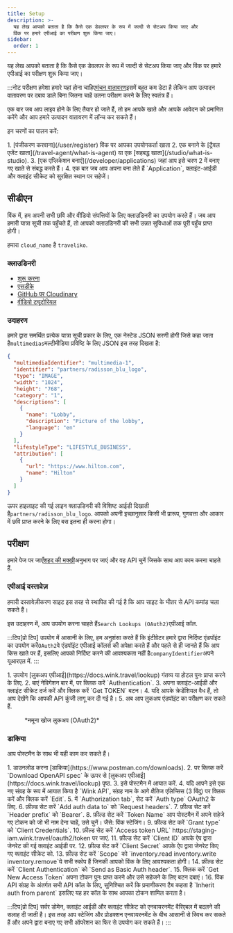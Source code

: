 ```yaml
---
title: Setup
description: >-
  यह लेख आपको बताता है कि कैसे एक डेवलपर के रूप में जल्दी से सेटअप किया जाए और
  विंक पर हमारे एपीआई का परीक्षण शुरू किया जाए।
sidebar:
  order: 1
---
```


यह लेख आपको बताता है कि कैसे एक डेवलपर के रूप में जल्दी से सेटअप किया जाए और विंक पर हमारे एपीआई का परीक्षण शुरू किया जाए।

:::नोट
परीक्षण हमेशा हमारे यहां होना चाहिए[मंचन वातावरण](/getting-started/environments)इसमें बहुत कम डेटा है लेकिन आप उत्पादन वातावरण पर दबाव डाले बिना जितना चाहें उतना परीक्षण करने के लिए स्वतंत्र हैं।

एक बार जब आप लाइव होने के लिए तैयार हो जाते हैं, तो हम आपके खाते और आपके आवेदन को प्रमाणित करेंगे और आप हमारे उत्पादन वातावरण में लॉन्च कर सकते हैं।

इन चरणों का पालन करें:

<Steps>
  1. [पंजीकरण करवाना](/user/register) विंक पर आपका उपयोगकर्ता खाता
  2. एक बनाने के [ट्रैवल एजेंट खाता](/travel-agent/what-is-agent) या एक [सहबद्ध खाता](/studio/what-is-studio).
  3. [एक एप्लिकेशन बनाएं](/developer/applications) जहां आप इसे चरण 2 में बनाए गए खाते से संबद्ध करते हैं।
  4. एक बार जब आप अपना बना लेते हैं `Application`, क्लाइंट-आईडी और क्लाइंट सीक्रेट को सुरक्षित स्थान पर सहेजें।
</Steps>


## सीडीएन

विंक में, हम अपनी सभी छवि और वीडियो संपत्तियों के लिए क्लाउडिनरी का उपयोग करते हैं। जब आप हमारी यात्रा सूची तक पहुँचते हैं, तो आपको क्लाउडिनरी की सभी उन्नत सुविधाओं तक पूरी पहुँच प्राप्त होगी।

हमारा `cloud_name` है  `traveliko`.

### क्लाउडिनरी

* [शुरू करना](https://cloudinary.com/documentation/dev_kickstart)
* [एसडीके](https://cloudinary.com/documentation/cloudinary_sdks)
* [GitHub पर Cloudinary](https://github.com/cloudinary)
* [वीडियो ट्यूटोरियल](https://cloudinary.com/documentation/cloudinary_sdks_tutorials)

### उदाहरण

हमारे द्वारा समर्थित प्रत्येक यात्रा सूची प्रकार के लिए, एक नेस्टेड JSON सरणी होगी जिसे कहा जाता है`multimedias`मल्टीमीडिया प्रविष्टि के लिए JSON इस तरह दिखता है:

```json {3}
{
  "multimediaIdentifier": "multimedia-1",
  "identifier": "partners/radisson_blu_logo",
  "type": "IMAGE",
  "width": "1024",
  "height": "768",
  "category": "1",
  "descriptions": [
    {
      "name": "Lobby",
      "description": "Picture of the lobby",
      "language": "en"
    }
  ],
  "lifestyleType": "LIFESTYLE_BUSINESS",
  "attribution": [
    {
      "url": "https://www.hilton.com",
      "name": "Hilton"
    }
  ]
}
```

ऊपर हाइलाइट की गई लाइन क्लाउडिनरी की विशिष्ट आईडी दिखाती है`partners/radisson_blu_logo`. आपको अपनी इच्छानुसार किसी भी प्रारूप, गुणवत्ता और आकार में छवि प्राप्त करने के लिए बस इतना ही करना होगा।

## परीक्षण

हमारे पेज पर जाएँ[शहद की मक्खी](/developer/apis)अनुभाग पर जाएं और वह API चुनें जिसके साथ आप काम करना चाहते हैं.

### एपीआई दस्तावेज़

हमारी दस्तावेज़ीकरण साइट इस तरह से स्थापित की गई है कि आप साइट के भीतर से API कमांड चला सकते हैं।

इस उदाहरण में, आप उपयोग करना चाहते हैं`Search Lookups (OAuth2)`एपीआई कॉल.

:::टिप\[प्रो टिप]
उपयोग में आसानी के लिए, हम अनुशंसा करते हैं कि इंटीग्रेटर हमारे द्वारा निर्दिष्ट एंडपॉइंट का उपयोग करें`OAuth2`वे एंडपॉइंट एपीआई कॉलर्स की अपेक्षा करते हैं और पहले से ही जानते हैं कि आप किस खाते पर हैं, इसलिए आपको निर्दिष्ट करने की आवश्यकता नहीं है`companyIdentifier`अपने यूआरएल में.
:::

<Steps>
  1. उपयोग [लुकअप एपीआई](https://docs.wink.travel/lookup) गंतव्य या होटल पुनः प्राप्त करने के लिए.
  2. बाएं नेविगेशन बार में, पर क्लिक करें `Authentication`.
  3. अपना क्लाइंट-आईडी और क्लाइंट सीक्रेट दर्ज करें और क्लिक करें `Get TOKEN` बटन।
  4. यदि आपके क्रेडेंशियल वैध हैं, तो आप देखेंगे कि आपकी API कुंजी लागू कर दी गई है।
  5. अब आप लुकअप एंडपॉइंट का परीक्षण कर सकते हैं.
</Steps>


<figure>
  <CloudinaryImage width="700" height="265" resize="scale" quality="best" alt="लुकअप API समापन बिंदु" src="academy/lookup-api-call" errorImage="noimage_opaque_nyrtl0.png" />

  <figcaption>*नमूना खोज लुकअप (OAuth2)*</figcaption>
</figure>


### डाकिया

आप पोस्टमैन के साथ भी यही काम कर सकते हैं।

<Steps>
  1. डाउनलोड करना [डाकिया](https://www.postman.com/downloads).
  2. पर क्लिक करें `Download OpenAPI spec` के ऊपर से [लुकअप एपीआई](https://docs.wink.travel/lookup) पृष्ठ.
  3. इसे पोस्टमैन में आयात करें.
  4. यदि आपने इसे एक नए संग्रह के रूप में आयात किया है `Wink API`, संग्रह नाम के आगे क्षैतिज एलिप्सिस (3 बिंदु) पर क्लिक करें और क्लिक करें `Edit`.
  5. में `Authorization tab`, सेट करें `Auth type` OAuth2 के लिए.
  6. फ़ील्ड सेट करें `Add auth data to` को `Request headers`.
  7. फ़ील्ड सेट करें `Header prefix` को `Bearer`.
  8. फ़ील्ड सेट करें `Token Name` आप पोस्टमैन में अपने सहेजे गए टोकन को जो भी नाम देना चाहें, उसे चुनें। जैसे: विंक स्टेजिंग।
  9. फ़ील्ड सेट करें `Grant type` को `Client Credentials`.
  10. फ़ील्ड सेट करें `Access token URL` https://staging-iam.wink.travel/oauth2/token पर जाएं.
  11. फ़ील्ड सेट करें `Client ID` आपके ऐप द्वारा जेनरेट की गई क्लाइंट आईडी पर.
  12. फ़ील्ड सेट करें `Client Secret` आपके ऐप द्वारा जेनरेट किए गए क्लाइंट सीक्रेट को.
  13. फ़ील्ड सेट करें `Scope` को `inventory.read inventory.write inventory.remove`ये सभी स्कोप हैं जिनकी आपको विंक के लिए आवश्यकता होगी।
  14. फ़ील्ड सेट करें `Client Authentication` को `Send as Basic Auth header`.
  15. क्लिक करें `Get New Access Token` अपना टोकन पुनः प्राप्त करने और उसे सहेजने के लिए बटन दबाएं।
  16. विंक API संग्रह के अंतर्गत सभी API कॉल के लिए, सुनिश्चित करें कि प्रमाणीकरण टैब कहता है `Inherit auth from parent` इसलिए यह हर कॉल के साथ आपका टोकन शामिल करता है।
</Steps>


:::टिप\[प्रो टिप]
सर्वर डोमेन, क्लाइंट आईडी और क्लाइंट सीक्रेट को एनवायरनमेंट वैरिएबल में बदलने की सलाह दी जाती है। इस तरह आप स्टेजिंग और प्रोडक्शन एनवायरनमेंट के बीच आसानी से स्विच कर सकते हैं और अपने द्वारा बनाए गए सभी ऑपरेशन का फिर से उपयोग कर सकते हैं।
:::

